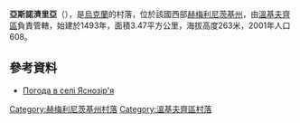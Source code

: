 {{coord|49|8|48|N|27|11|52|E|scale:100000|display=title}}

'''亞斯諾濟里亞'''（{{lang-uk|Яснозір'я}}），是[[烏克蘭|烏克蘭]]的村落，位於該國西部[[赫梅利尼茨基州|赫梅利尼茨基州]]，由[[溫基夫齊區|溫基夫齊區]]負責管轄，始建於1493年，面積3.47平方公里，海拔高度263米，2001年人口608。

==參考資料==
* [http://weather.in.ua/ua/hmel'nickaja/29759 Погода в селі Яснозір'я]{{Wayback|url=http://weather.in.ua/ua/hmel%27nickaja/29759 |date=20160305081424 }}

{{DEFAULTSORT:Яснозір'я}}
[[Category:赫梅利尼茨基州村落|Category:赫梅利尼茨基州村落]]
[[Category:溫基夫齊區村落|Category:溫基夫齊區村落]]


{{Khmelnytskyi-geo-stub}}